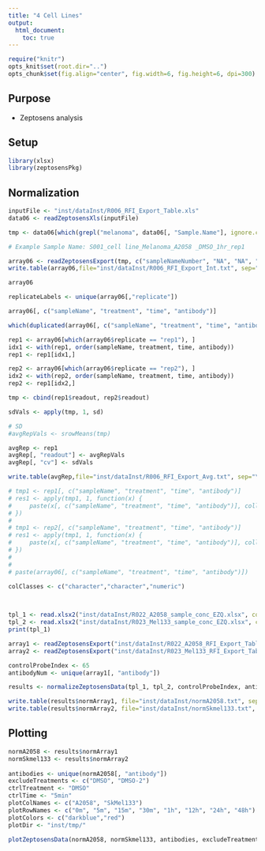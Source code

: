 ```yaml
---
title: "4 Cell Lines"
output: 
  html_document:
    toc: true
---
```


```r
require("knitr")
opts_knit$set(root.dir="..")
opts_chunk$set(fig.align="center", fig.width=6, fig.height=6, dpi=300)

```

## Purpose
* Zeptosens analysis

## Setup 
```r
library(xlsx)
library(zeptosensPkg)
```

## Normalization
```r
inputFile <- "inst/dataInst/R006_RFI_Export_Table.xls"
data06 <- readZeptosensXls(inputFile)

tmp <- data06[which(grepl("melanoma", data06[, "Sample.Name"], ignore.case=TRUE)),]

# Example Sample Name: S001_cell line_Melanoma_A2058 _DMSO_1hr_rep1

array06 <- readZeptosensExport(tmp, c("sampleNameNumber", "NA", "NA", "sampleName", "treatment", "time", "replicate"))
write.table(array06,file="inst/dataInst/R006_RFI_Export_Int.txt", sep="\t", quote=FALSE, row.names=FALSE, col.names=TRUE)

array06

replicateLabels <- unique(array06[,"replicate"])

array06[, c("sampleName", "treatment", "time", "antibody")]

which(duplicated(array06[, c("sampleName", "treatment", "time", "antibody")]))

rep1 <- array06[which(array06$replicate == "rep1"), ]
idx1 <- with(rep1, order(sampleName, treatment, time, antibody))
rep1 <- rep1[idx1,]

rep2 <- array06[which(array06$replicate == "rep2"), ]
idx2 <- with(rep2, order(sampleName, treatment, time, antibody))
rep2 <- rep1[idx2,]

tmp <- cbind(rep1$readout, rep2$readout)

sdVals <- apply(tmp, 1, sd)

# SD 
#avgRepVals <- srowMeans(tmp)

avgRep <- rep1
avgRep[, "readout"] <- avgRepVals
avgRep[, "cv"] <- sdVals

write.table(avgRep,file="inst/dataInst/R006_RFI_Export_Avg.txt", sep="\t", quote=FALSE, row.names=FALSE, col.names=TRUE)

# tmp1 <- rep1[, c("sampleName", "treatment", "time", "antibody")]
# res1 <- apply(tmp1, 1, function(x) {
#     paste(x[, c("sampleName", "treatment", "time", "antibody")], collapse="-")
# })
# 
# tmp1 <- rep2[, c("sampleName", "treatment", "time", "antibody")]
# res1 <- apply(tmp1, 1, function(x) {
#     paste(x[, c("sampleName", "treatment", "time", "antibody")], collapse="-")
# })
# 
# 
# paste(array06[, c("sampleName", "treatment", "time", "antibody")])
```

```r
colClasses <- c("character","character","numeric")


        
tpl_1 <- read.xlsx2("inst/dataInst/R022_A2058_sample_conc_EZQ.xlsx", colClasses=colClasses, stringsAsFactors=F, sheetIndex=1)
tpl_2 <- read.xlsx2("inst/dataInst/R023_Mel133_sample_conc_EZQ.xlsx", colClasses=colClasses, stringsAsFactors=F, sheetIndex=1)
print(tpl_1)

array1 <- readZeptosensExport("inst/dataInst/R022_A2058_RFI_Export_Table.xls", c("sampleName", "treatment", "time"))
array2 <- readZeptosensExport("inst/dataInst/R023_Mel133_RFI_Export_Table.xls", c("sampleName", "treatment", "time"))

controlProbeIndex <- 65
antibodyNum <- unique(array1[, "antibody"])

results <- normalizeZeptosensData(tpl_1, tpl_2, controlProbeIndex, antibodyNum)

write.table(results$normArray1, file="inst/dataInst/normA2058.txt", sep="\t", quote=FALSE, row.names=FALSE, col.names=TRUE)
write.table(results$normArray2, file="inst/dataInst/normSkmel133.txt", sep="\t", quote=FALSE, row.names=FALSE, col.names=TRUE)
```

## Plotting 
```r
normA2058 <- results$normArray1
normSkmel133 <- results$normArray2
    
antibodies <- unique(normA2058[, "antibody"])
excludeTreatments <- c("DMSO", "DMSO-2")
ctrlTreatment <- "DMSO"
ctrlTime <- "5min"
plotColNames <- c("A2058", "SkMel133")
plotRowNames <- c("0m", "5m", "15m", "30m", "1h", "12h", "24h", "48h")
plotColors <- c("darkblue","red")
plotDir <- "inst/tmp/"

plotZeptosensData(normA2058, normSkmel133, antibodies, excludeTreatments, ctrlTreatment, ctrlTime, plotColNames, plotRowNames, plotColors, plotDir)
```
